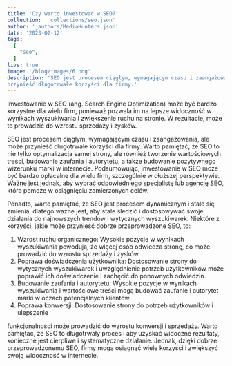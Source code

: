 ```yaml
---
title: 'Czy warto inwestować w SEO?'
collection: '_collections/seo.json'
author: '_authors/MediaHunters.json'
date: '2023-02-12'
tags:
  [
    "seo",
  ]
live: true
image: '/blog/images/6.png'
description: 'SEO jest procesem ciągłym, wymagającym czasu i zaangażowania, ale może
przynieść długotrwałe korzyści dla firmy.'
---
```


Inwestowanie w SEO (ang. Search Engine Optimization) może być bardzo korzystne
dla wielu firm, ponieważ pozwala im na lepsze widoczność w wynikach wyszukiwania
i zwiększenie ruchu na stronie. W rezultacie, może to prowadzić do wzrostu
sprzedaży i zysków.

SEO jest procesem ciągłym, wymagającym czasu i zaangażowania, ale może
przynieść długotrwałe korzyści dla firmy. Warto pamiętać, że SEO to nie tylko
optymalizacja samej strony, ale również tworzenie wartościowych treści, budowanie
zaufania i autorytetu, a także budowanie pozytywnego wizerunku marki w internecie.
Podsumowując, inwestowanie w SEO może być bardzo opłacalne dla wielu firm,
szczególnie w dłuższej perspektywie. Ważne jest jednak, aby wybrać odpowiedniego
specjalistę lub agencję SEO, która pomoże w osiągnięciu zamierzonych celów.

Ponadto, warto pamiętać, że SEO jest procesem dynamicznym i stale się zmienia, dlatego ważne
jest, aby stale śledzić i dostosowywać swoje działania do najnowszych trendów i wytycznych
wyszukiwarek.
Niektóre z korzyści, jakie może przynieść dobrze przeprowadzone SEO, to:

1. Wzrost ruchu organicznego: Wysokie pozycje w wynikach wyszukiwania powodują, że
   więcej osób odwiedza stronę, co może prowadzić do wzrostu sprzedaży i zysków.
2. Poprawa doświadczenia użytkownika: Dostosowanie strony do wytycznych wyszukiwarek
   i uwzględnienie potrzeb użytkowników może poprawić ich doświadczenie i zachęcić do
   ponownych odwiedzin.
3. Budowanie zaufania i autorytetu: Wysokie pozycje w wynikach wyszukiwania i
   wartościowe treści mogą budować zaufanie i autorytet marki w oczach potencjalnych
   klientów.
4. Poprawa konwersji: Dostosowanie strony do potrzeb użytkowników i ulepszenie

funkcjonalności może prowadzić do wzrostu konwersji i sprzedaży.
Warto pamiętać, że SEO to długotrwały proces i aby uzyskać widoczne rezultaty, konieczne jest
cierpliwe i systematyczne działanie. Jednak, dzięki dobrze przeprowadzonemu SEO, firmy mogą
osiągnąć wiele korzyści i zwiększyć swoją widoczność w internecie.
